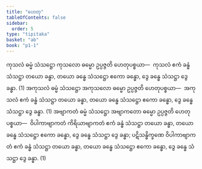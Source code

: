 ```yaml
---
title: "ဟေတု"
tableOfContents: false
sidebar:
  order: 5
type: "tipitaka"
basket: "ab"
book: "p1-1"
---
```



<DynamicBreadcrumb />

<Division number="202" book="p1-1" e="ch" v="36" p="59">

<Paragraph number="694" book="p1-1">
ကုသလံ ဓမ္မံ သံသဋ္ဌော ကုသလော ဓမ္မော ဥပ္ပဇ္ဇတိ ဟေတုပစ္စယာ—  ကုသလံ ဧကံ ခန္ဓံ သံသဋ္ဌာ တယော ခန္ဓာ, တယော ခန္ဓေ သံသဋ္ဌော ဧကော ခန္ဓော, ဒွေ ခန္ဓေ သံသဋ္ဌာ ဒွေ ခန္ဓာ. (1)
</Paragraph>

<Paragraph number="695" book="p1-1">
အကုသလံ ဓမ္မံ သံသဋ္ဌော အကုသလော ဓမ္မော ဥပ္ပဇ္ဇတိ ဟေတုပစ္စယာ—  အကုသလံ ဧကံ ခန္ဓံ သံသဋ္ဌာ တယော ခန္ဓာ, တယော ခန္ဓေ သံသဋ္ဌော ဧကော ခန္ဓော, ဒွေ ခန္ဓေ သံသဋ္ဌာ ဒွေ ခန္ဓာ. (1)
</Paragraph>

<Paragraph number="696" book="p1-1">
အဗျာကတံ ဓမ္မံ သံသဋ္ဌော အဗျာကတော ဓမ္မော ဥပ္ပဇ္ဇတိ ဟေတုပစ္စယာ—  ဝိပါကာဗျာကတံ ကိရိယာဗျာကတံ ဧကံ ခန္ဓံ သံသဋ္ဌာ တယော ခန္ဓာ, တယော ခန္ဓေ သံသဋ္ဌော ဧကော ခန္ဓော, ဒွေ ခန္ဓေ သံသဋ္ဌာ ဒွေ ခန္ဓာ; ပဋိသန္ဓိက္ခဏေ ဝိပါကာဗျာကတံ ဧကံ ခန္ဓံ သံသဋ္ဌာ တယော ခန္ဓာ, တယော ခန္ဓေ သံသဋ္ဌော ဧကော ခန္ဓော, ဒွေ ခန္ဓေ သံသဋ္ဌာ ဒွေ ခန္ဓာ. (1)
</Paragraph>
</Division>